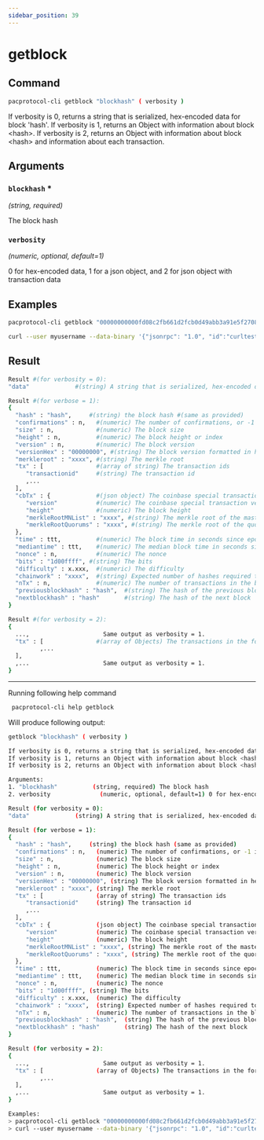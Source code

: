 ```yaml
---
sidebar_position: 39
---
```


# getblock
## Command

```bash
pacprotocol-cli getblock "blockhash" ( verbosity ) 
```

If verbosity is 0, returns a string that is serialized, hex-encoded data for block 'hash'.
If verbosity is 1, returns an Object with information about block &lt;hash&gt;.
If verbosity is 2, returns an Object with information about block &lt;hash&gt; and information about each transaction. 



## Arguments

### `blockhash` <span class='asterisk'>*</span>
*(string, required)*

The block hash


### `verbosity` 
*(numeric, optional, default=1)*

0 for hex-encoded data, 1 for a json object, and 2 for json object with transaction data


## Examples
```bash
pacprotocol-cli getblock "00000000000fd08c2fb661d2fcb0d49abb3a91e5f27082ce64feed3b4dede2e2"
```

```bash
curl --user myusername --data-binary '{"jsonrpc": "1.0", "id":"curltest", "method": "getblock", "params": ["00000000000fd08c2fb661d2fcb0d49abb3a91e5f27082ce64feed3b4dede2e2"] }' -H 'content-type: text/plain;' http://127.0.0.1:1111/
```
## Result
```bash
Result #(for verbosity = 0):
"data"             #(string) A string that is serialized, hex-encoded data for block 'hash'.

Result #(for verbose = 1):
{
  "hash" : "hash",     #(string) the block hash #(same as provided)
  "confirmations" : n,   #(numeric) The number of confirmations, or -1 if the block is not on the main chain
  "size" : n,            #(numeric) The block size
  "height" : n,          #(numeric) The block height or index
  "version" : n,         #(numeric) The block version
  "versionHex" : "00000000", #(string) The block version formatted in hexadecimal
  "merkleroot" : "xxxx", #(string) The merkle root
  "tx" : [               #(array of string) The transaction ids
     "transactionid"     #(string) The transaction id
     ,...
  ],
  "cbTx" : {             #(json object) The coinbase special transaction 
     "version"           #(numeric) The coinbase special transaction version
     "height"            #(numeric) The block height
     "merkleRootMNList" : "xxxx", #(string) The merkle root of the masternode list
     "merkleRootQuorums" : "xxxx", #(string) The merkle root of the quorum list
  },
  "time" : ttt,          #(numeric) The block time in seconds since epoch #(Jan 1 1970 GMT)
  "mediantime" : ttt,    #(numeric) The median block time in seconds since epoch #(Jan 1 1970 GMT)
  "nonce" : n,           #(numeric) The nonce
  "bits" : "1d00ffff", #(string) The bits
  "difficulty" : x.xxx,  #(numeric) The difficulty
  "chainwork" : "xxxx",  #(string) Expected number of hashes required to produce the chain up to this block #(in hex)
  "nTx" : n,             #(numeric) The number of transactions in the block.
  "previousblockhash" : "hash",  #(string) The hash of the previous block
  "nextblockhash" : "hash"       #(string) The hash of the next block
}

Result #(for verbosity = 2):
{
  ...,                     Same output as verbosity = 1.
  "tx" : [               #(array of Objects) The transactions in the format of the getrawtransaction RPC. Different from verbosity = 1 "tx" result.
         ,...
  ],
  ,...                     Same output as verbosity = 1.
}
```


___

Running following help command
```bash
 pacprotocol-cli help getblock
```
Will produce following output:


```bash
getblock "blockhash" ( verbosity ) 

If verbosity is 0, returns a string that is serialized, hex-encoded data for block 'hash'.
If verbosity is 1, returns an Object with information about block <hash>.
If verbosity is 2, returns an Object with information about block <hash> and information about each transaction. 

Arguments:
1. "blockhash"          (string, required) The block hash
2. verbosity              (numeric, optional, default=1) 0 for hex-encoded data, 1 for a json object, and 2 for json object with transaction data

Result (for verbosity = 0):
"data"             (string) A string that is serialized, hex-encoded data for block 'hash'.

Result (for verbose = 1):
{
  "hash" : "hash",     (string) the block hash (same as provided)
  "confirmations" : n,   (numeric) The number of confirmations, or -1 if the block is not on the main chain
  "size" : n,            (numeric) The block size
  "height" : n,          (numeric) The block height or index
  "version" : n,         (numeric) The block version
  "versionHex" : "00000000", (string) The block version formatted in hexadecimal
  "merkleroot" : "xxxx", (string) The merkle root
  "tx" : [               (array of string) The transaction ids
     "transactionid"     (string) The transaction id
     ,...
  ],
  "cbTx" : {             (json object) The coinbase special transaction 
     "version"           (numeric) The coinbase special transaction version
     "height"            (numeric) The block height
     "merkleRootMNList" : "xxxx", (string) The merkle root of the masternode list
     "merkleRootQuorums" : "xxxx", (string) The merkle root of the quorum list
  },
  "time" : ttt,          (numeric) The block time in seconds since epoch (Jan 1 1970 GMT)
  "mediantime" : ttt,    (numeric) The median block time in seconds since epoch (Jan 1 1970 GMT)
  "nonce" : n,           (numeric) The nonce
  "bits" : "1d00ffff", (string) The bits
  "difficulty" : x.xxx,  (numeric) The difficulty
  "chainwork" : "xxxx",  (string) Expected number of hashes required to produce the chain up to this block (in hex)
  "nTx" : n,             (numeric) The number of transactions in the block.
  "previousblockhash" : "hash",  (string) The hash of the previous block
  "nextblockhash" : "hash"       (string) The hash of the next block
}

Result (for verbosity = 2):
{
  ...,                     Same output as verbosity = 1.
  "tx" : [               (array of Objects) The transactions in the format of the getrawtransaction RPC. Different from verbosity = 1 "tx" result.
         ,...
  ],
  ,...                     Same output as verbosity = 1.
}

Examples:
> pacprotocol-cli getblock "00000000000fd08c2fb661d2fcb0d49abb3a91e5f27082ce64feed3b4dede2e2"
> curl --user myusername --data-binary '{"jsonrpc": "1.0", "id":"curltest", "method": "getblock", "params": ["00000000000fd08c2fb661d2fcb0d49abb3a91e5f27082ce64feed3b4dede2e2"] }' -H 'content-type: text/plain;' http://127.0.0.1:1111/

```

